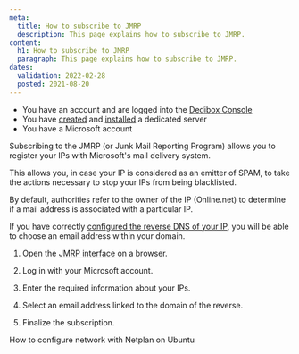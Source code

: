 ```yaml
---
meta:
  title: How to subscribe to JMRP
  description: This page explains how to subscribe to JMRP.
content:
  h1: How to subscribe to JMRP
  paragraph: This page explains how to subscribe to JMRP.
dates:
  validation: 2022-02-28
  posted: 2021-08-20
---
```


<Message type="requirement">

  - You have an account and are logged into the [Dedibox Console](https://console.online.net)
  - You have [created](/dedibox/dedicated-servers/how-to/order-a-server) and [installed](/dedibox/dedicated-servers/how-to/install-a-server) a dedicated server
  - You have a Microsoft account

</Message>

Subscribing to the JMRP (or Junk Mail Reporting Program) allows you to register your IPs with Microsoft's mail delivery system.

This allows you, in case your IP is considered as an emitter of SPAM, to take the actions necessary to stop your IPs from being blacklisted.

By default, authorities refer to the owner of the IP (Online.net) to determine if a mail address is associated with a particular IP.

If you have correctly [configured the reverse DNS of your IP](/dedibox-network/ip-failover/how-to/configure-reverse-dns), you will be able to choose an email address within your domain.

1. Open the [JMRP interface](https://postmaster.live.com/snds/JMRP.aspx) on a browser. 

2. Log in with your Microsoft account. 

3. Enter the required information about your IPs.

4. Select an email address linked to the domain of the reverse.

5. Finalize the subscription. 


<Navigation title="See Also">
  <PreviousButton to="/dedibox-network/network/how-to/configure-network-netplan/">How to configure network with Netplan on Ubuntu</PreviousButton>
</Navigation>